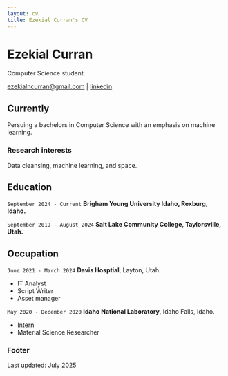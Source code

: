 ```yaml
---
layout: cv
title: Ezekial Curran's CV
---
```

# Ezekial Curran
Computer Science student.

<div id="webaddress">
<a href="ezekialncurran@gmail.com">ezekialncurran@gmail.com</a>
| <a href="www.linkedin.com/in/ezekialcurran117">linkedin</a>
</div>


## Currently

Persuing a bachelors in Computer Science with an emphasis on machine learning.


### Research interests

Data cleansing, machine learning, and space.


## Education

`September 2024 - Current`
__Brigham Young University Idaho, Rexburg, Idaho.__

`September 2019 - August 2024`
__Salt Lake Community College, Taylorsville, Utah.__


## Occupation

`June 2021 - March 2024`
__Davis Hosptial__, Layton, Utah.

- IT Analyst
- Script Writer
- Asset manager

`May 2020 - December 2020`
__Idaho National Laboratory__, Idaho Falls, Idaho.

- Intern
- Material Science Researcher



### Footer

Last updated: July 2025